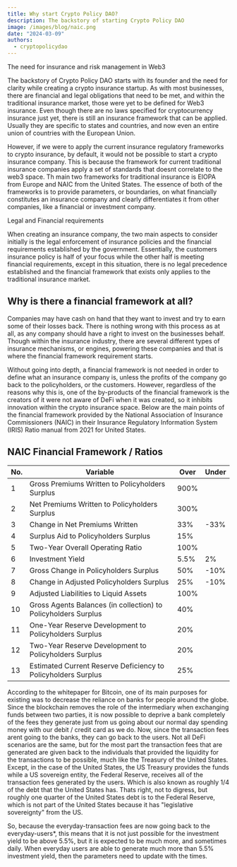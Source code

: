 ```yaml
---
title: Why start Crypto Policy DAO?
description: The backstory of starting Crypto Policy DAO
image: /images/blog/naic.png
date: "2024-03-09"
authors:
  - cryptopolicydao
---
```


<Callout>The need for insurance and risk management in Web3</Callout>

The backstory of Crypto Policy DAO starts with its founder
and the need for clarity while creating a crypto insurance startup. As with
most businesses, there are financial and legal obligations that need to be
met, and within the traditional insurance market, those were yet to be defined
for Web3 insurance. Even though there are no laws specified for cryptocurrency
insurance just yet, there is still an insurance framework that can be applied.
Usually they are specific to states and countries, and now even an entire
union of countries with the European Union.

However, if we were to apply the current insurance regulatory frameworks to
crypto insurance, by default, it would not be possible to start a crypto
insurance company. This is because the framework for current traditional
insurance companies apply a set of standards that doesnt correlate to the web3
space. Th main two frameworks for traditional insurance is EIOPA from
Europe and NAIC from the United States. The essence of both of the
frameworks is to provide parameters, or boundaries, on what financially
constitutes an insurance company and clearly differentiates it from other
companies, like a financial or investment company.

<Callout>Legal and Financial requirements</Callout>

When creating an insurance company, the two main aspects to consider initially
is the legal enforcement of insurance policies and the financial requirements
established by the government. Essentially, the customers insurance policy is
half of your focus while the other half is meeting financial requirements,
except in this situation, there is no legal precedence established and the
financial framework that exists only applies to the traditional insurance
market.

## Why is there a financial framework at all?

Companies may have cash on hand that they want to invest and try to earn some
of their losses back. There is nothing wrong with this process as at all, as
any company should have a right to invest on the businesses behalf. Though
within the insurance industry, there are several different types of insurance
mechanisms, or engines, powering these companies and that is where the
financial framework requirement starts.

Without going into depth, a financial framework is not needed in order to
define what an insurance company is, unless the profits of the company go back
to the policyholders, or the customers. However, regardless of the reasons why this is,
one of the by-products of the financial framework is the creators of it were not aware of DeFi when
it was created, so it inhibits innovation within the crypto insurance space. Below are the
main points of the financial framework provided by the National Association of Insurance
Commissioners (NAIC) in their Insurance Regulatory Information System (IRIS) Ratio manual
from 2021 for United States.

## NAIC Financial Framework / Ratios

| No. | Variable                                                       | Over | Under |
| --- | -------------------------------------------------------------- | ---- | ----- |
| 1   | Gross Premiums Written to Policyholders Surplus                | 900% |       |
| 2   | Net Premiums Written to Policyholders Surplus                  | 300% |       |
| 3   | Change in Net Premiums Written                                 | 33%  | -33%  |
| 4   | Surplus Aid to Policyholders Surplus                           | 15%  |       |
| 5   | Two-Year Overall Operating Ratio                               | 100% |       |
| 6   | Investment Yield                                               | 5.5% | 2%    |
| 7   | Gross Change in Policyholders Surplus                          | 50%  | -10%  |
| 8   | Change in Adjusted Policyholders Surplus                       | 25%  | -10%  |
| 9   | Adjusted Liabilities to Liquid Assets                          | 100% |       |
| 10  | Gross Agents Balances (in collection) to Policyholders Surplus | 40%  |       |
| 11  | One-Year Reserve Development to Policyholders Surplus          | 20%  |       |
| 12  | Two-Year Reserve Development to Policyholders Surplus          | 20%  |       |
| 13  | Estimated Current Reserve Deficiency to Policyholders Surplus  | 25%  |       |

According to the whitepaper for Bitcoin, one of its main purposes for existing was to decrease
the reliance on banks for people around the globe. Since the blockchain removes the role of the
intermediary when exchanging funds between two parties, it is now possible to deprive a bank completely
of the fees they generate just from us going about our normal day spending money with our debit / credit card as we do.
Now, since the transaction fees arent going to the banks, they can go back to the users. Not all DeFi scenarios
are the same, but for the most part the transaction fees that are generated are given back to the individuals
that provided the liquidity for the transactions to be possible, much like the Treasury of the United States.
Except, in the case of the United States, the US Treasury provides the funds while a US sovereign entity, the
Federal Reserve, receives all of the transaction fees generated by the users. Which is also known as roughly 1/4
of the debt that the United States has. Thats right, not to digress, but roughly one quarter of the United States debt
is to the Federal Reserve, which is not part of the United States because it has "legislative sovereignty" from the US.

So, because the everyday-transaction fees are now going back to the everyday-users\*, this means that it is not
just possible for the investment yield to be above 5.5%, but it is expected to be much more, and sometimes daily.
When everyday users are able to generate much more than 5.5% investment yield, then the parameters need to
update with the times.
